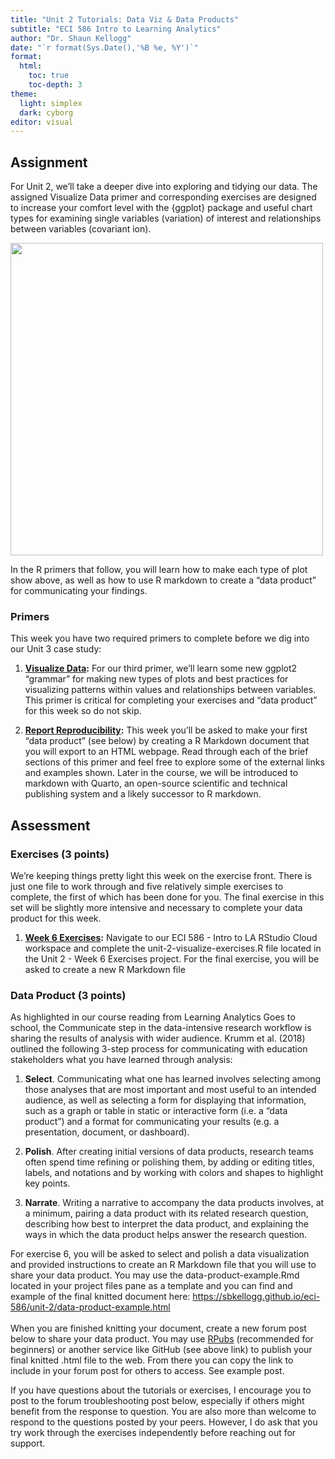 ```yaml
---
title: "Unit 2 Tutorials: Data Viz & Data Products"
subtitle: "ECI 586 Intro to Learning Analytics"
author: "Dr. Shaun Kellogg"
date: "`r format(Sys.Date(),'%B %e, %Y')`"
format:
  html:
    toc: true
    toc-depth: 3
theme:
  light: simplex
  dark: cyborg
editor: visual
---
```


## **Assignment**

For Unit 2, we'll take a deeper dive into exploring and tidying our data. The assigned Visualize Data primer and corresponding exercises are designed to increase your comfort level with the {ggplot} package and useful chart types for examining single variables (variation) of interest and relationships between variables (covariant ion).

![](img/viz-matrix.jpeg){fig-align="center" width="500"}

In the R primers that follow, you will learn how to make each type of plot show above, as well as how to use R markdown to create a "data product" for communicating your findings.

### **Primers**

This week you have two required primers to complete before we dig into our Unit 3 case study:

1.  [**Visualize Data**](https://rstudio.cloud/learn/primers/3)**:** For our third primer, we'll learn some new ggplot2 "grammar" for making new types of plots and best practices for visualizing patterns within values and relationships between variables. This primer is critical for completing your exercises and "data product" for this week so do not skip.

2.  [**Report Reproducibility**](https://rmarkdown.rstudio.com/lesson-1.html)**:** This week you'll be asked to make your first "data product" (see below) by creating a R Markdown document that you will export to an HTML webpage. Read through each of the brief sections of this primer and feel free to explore some of the external links and examples shown. Later in the course, we will be introduced to markdown with Quarto, an open-source scientific and technical publishing system and a likely successor to R markdown.

## Assessment

### **Exercises (3 points)**

We're keeping things pretty light this week on the exercise front. There is just one file to work through and five relatively simple exercises to complete, the first of which has been done for you. The final exercise in this set will be slightly more intensive and necessary to complete your data product for this week. 

1.  [**Week 6 Exercises**](https://rstudio.cloud/spaces/161268/join?access_code=24%2F%2BWGo98hxbbXotQF4UVc3dmxEZv3AjPjnRcoQu)**:** Navigate to our ECI 586 - Intro to LA RStudio Cloud workspace and complete the unit-2-visualize-exercises.R file located in the Unit 2 - Week 6 Exercises project. For the final exercise, you will be asked to create a new R Markdown file

### **Data Product (3 points)**

As highlighted in our course reading from Learning Analytics Goes to school, the Communicate step in the data-intensive research workflow is sharing the results of analysis with wider audience. Krumm et al. (2018) outlined the following 3-step process for communicating with education stakeholders what you have learned through analysis:

1.  **Select**. Communicating what one has learned involves selecting among those analyses that are most important and most useful to an intended audience, as well as selecting a form for displaying that information, such as a graph or table in static or interactive form (i.e. a "data product") and a format for communicating your results (e.g. a presentation, document, or dashboard).  

2.  **Polish**. After creating initial versions of data products, research teams often spend time refining or polishing them, by adding or editing titles, labels, and notations and by working with colors and shapes to highlight key points.

3.  **Narrate**. Writing a narrative to accompany the data products involves, at a minimum, pairing a data product with its related research question, describing how best to interpret the data product, and explaining the ways in which the data product helps answer the research question.

For exercise 6, you will be asked to select and polish a data visualization and provided instructions to create an R Markdown file that you will use to share your data product. You may use the data-product-example.Rmd located in your project files pane as a template and you can find and example of the final knitted document here: <https://sbkellogg.github.io/eci-586/unit-2/data-product-example.html>\
\
When you are finished knitting your document, create a new forum post below to share your data product. You may use [RPubs](https://rpubs.com/about/getting-started) (recommended for beginners) or another service like GitHub (see above link) to publish your final knitted .html file to the web. From there you can copy the link to include in your forum post for others to access. See example post.

If you have questions about the tutorials or exercises, I encourage you to post to the forum troubleshooting post below, especially if others might benefit from the response to question. You are also more than welcome to respond to the questions posted by your peers. However, I do ask that you try work through the exercises independently before reaching out for support.
